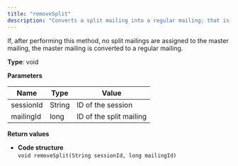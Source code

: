 ```yaml
---
title: "removeSplit"
description: "Converts a split mailing into a regular mailing; that is, the split is deleted but the mailing itself remains in Optimizely Campaign"
---
```


If, after performing this method, no split mailings are assigned to the master mailing, the master mailing is converted to a regular mailing.

**Type**: void

**Parameters**

| Name      | Type   | Value                   |
| --------- | ------ | ----------------------- |
| sessionId | String | ID of the session       |
| mailingId | long   | ID of the split mailing |

**Return values**

* **Code structure**  
`void removeSplit(String sessionId, long mailingId)  
`